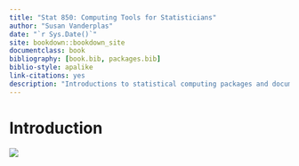 ```yaml
--- 
title: "Stat 850: Computing Tools for Statisticians"
author: "Susan Vanderplas"
date: "`r Sys.Date()`"
site: bookdown::bookdown_site
documentclass: book
bibliography: [book.bib, packages.bib]
biblio-style: apalike
link-citations: yes
description: "Introductions to statistical computing packages and document preparation software. Topics include: graphical techniques, data management, Monte Carlo simulation, dynamic document preparation, presentation software."
---
```



# Introduction {-}

![](https://imgs.xkcd.com/comics/tasks.png)
